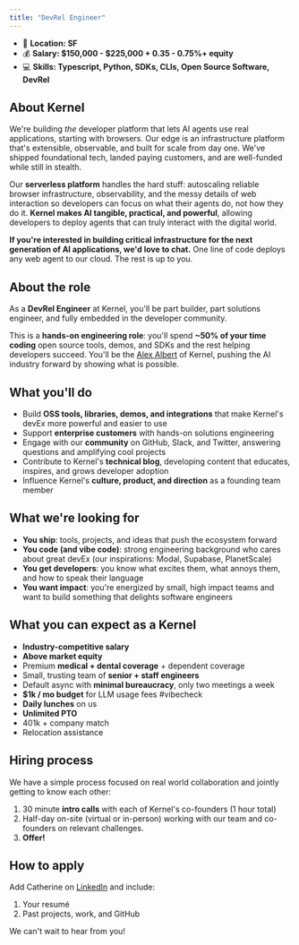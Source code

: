 ```yaml
---
title: "DevRel Engineer"
---
```


- 🌆 **Location: SF**
- 💰 **Salary: &#36;150,000 - &#36;225,000 + 0.35 - 0.75&#37;+ equity**
- 💻 **Skills: Typescript, Python, SDKs, CLIs, Open Source Software, DevRel**

## About Kernel

We're building *the* developer platform that lets AI agents use real applications, starting with browsers. Our edge is an infrastructure platform that's extensible, observable, and built for scale from day one. We've shipped foundational tech, landed paying customers, and are well-funded while still in stealth.

Our **serverless platform** handles the hard stuff: autoscaling reliable browser infrastructure, observability, and the messy details of web interaction so developers can focus on what their agents do, not how they do it. **Kernel makes AI tangible, practical, and powerful**, allowing developers to deploy agents that can truly interact with the digital world.

**If you're interested in building critical infrastructure for the next generation of AI applications, we'd love to chat.** One line of code deploys any web agent to our cloud. The rest is up to you.

## About the role

As a **DevRel Engineer** at Kernel, you'll be part builder, part solutions engineer, and fully embedded in the developer community.

This is a **hands-on engineering role**: you'll spend **~50% of your time coding** open source tools, demos, and SDKs and the rest helping developers succeed. You'll be the [Alex Albert](https://x.com/alexalbert__) of Kernel, pushing the AI industry forward by showing what is possible.

## What you'll do

- Build **OSS tools, libraries, demos, and integrations** that make Kernel's devEx more powerful and easier to use
- Support **enterprise customers** with hands-on solutions engineering
- Engage with our **community** on GitHub, Slack, and Twitter, answering questions and amplifying cool projects
- Contribute to Kernel's **technical blog**, developing content that educates, inspires, and grows developer adoption
- Influence Kernel's **culture, product, and direction** as a founding team member

## What we're looking for

- **You ship**: tools, projects, and ideas that push the ecosystem forward
- **You code (and vibe code)**: strong engineering background who cares about great devEx (our inspirations: Modal, Supabase, PlanetScale)
- **You get developers**: you know what excites them, what annoys them, and how to speak their language
- **You want impact**: you're energized by small, high impact teams and want to build something that delights software engineers

## What you can expect as a Kernel

- **Industry-competitive salary**
- **Above market equity**
- Premium **medical + dental coverage** + dependent coverage
- Small, trusting team of **senior + staff engineers**
- Default async with **minimal bureaucracy**, only two meetings a week
- **$1k / mo budget** for LLM usage fees #vibecheck
- **Daily lunches** on us
- **Unlimited PTO**
- 401k + company match
- Relocation assistance

## Hiring process

We have a simple process focused on real world collaboration and jointly getting to know each other:

1. 30 minute **intro calls** with each of Kernel's co-founders (1 hour total)
2. Half-day on-site (virtual or in-person) working with our team and co-founders on relevant challenges.
3. **Offer!**

## How to apply

Add Catherine on [LinkedIn](https://www.linkedin.com/in/juecd/) and include:

1. Your resumé
2. Past projects, work, and GitHub

We can't wait to hear from you!
